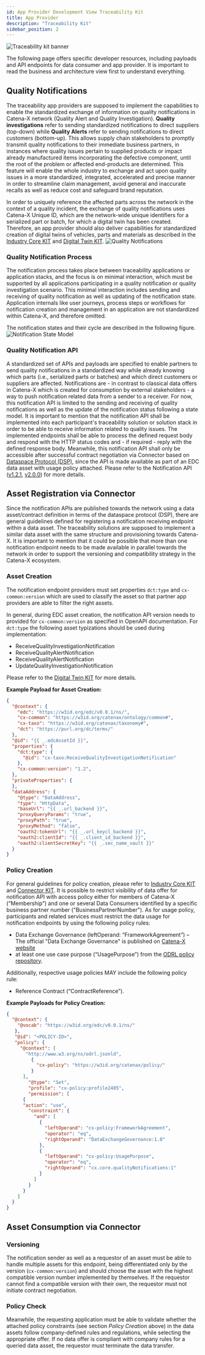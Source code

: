 ```yaml
---
id: App Provider Development View Traceability Kit
title: App Provider
description: "Traceability Kit"
sidebar_position: 2
---
```


<!---
This work is licensed under the CC-BY-4.0 (https://creativecommons.org/licenses/by/4.0/legalcode).

- SPDX-License-Identifier: CC-BY-4.0
- SPDX-FileCopyrightText: 2023 BASF SE
- SPDX-FileCopyrightText: 2023 Bayerische Motoren Werke Aktiengesellschaft (BMW AG)
- SPDX-FileCopyrightText: 2023 Fraunhofer-Gesellschaft zur Foerderung der angewandten Forschung e.V. (represented by Fraunhofer ISST & Fraunhofer IML)
- SPDX-FileCopyrightText: 2023 German Edge Cloud GmbH & Co. KG
- SPDX-FileCopyrightText: 2023 Mercedes Benz AG
- SPDX-FileCopyrightText: 2023 Robert Bosch Manufacturing Solutions GmbH
- SPDX-FileCopyrightText: 2023 SAP SE
- SPDX-FileCopyrightText: 2023 Siemens AG
- SPDX-FileCopyrightText: 2023 T-Systems International GmbH
- SPDX-FileCopyrightText: 2023 ZF Friedrichshafen AG
- SPDX-FileCopyrightText: 2023 Contributors to the Eclipse Foundation
- Source URL: https://github.com/eclipse-tractusx/eclipse-tractusx.github.io/tree/main/docs-kits/kits/Traceability%20Kit (latest version)
--->


![Traceability kit banner](@site/static/img/doc-traceability_header-minified.png)

The following page offers specific developer resources, including payloads and API endpoints for data consumer and app provider. It is important to read the business and architecture view first to understand everything.

## Quality Notifications
The traceability app providers are supposed to implement the capabilities to enable the standardized exchange of information on quality notifications in Catena-X network (Quality Alert and Quality Investigation).
**Quality investigations** refer to sending standardized notifications to direct suppliers (top-down) while **Quality Alerts** refer to sending notifications to direct customers (bottom-up). This allows supply chain stakeholders to promptly transmit quality notifications to their immediate business partners, in instances where quality issues pertain to supplied products or impact already manufactured items incorporating the defective component, until the root of the problem or affected end-products are determined.
This feature will enable the whole industry to exchange and act upon quality issues in a more standardized, integrated, accelerated and precise manner in order to streamline claim management, avoid general and inaccurate recalls as well as reduce cost and safeguard brand reputation.

In order to uniquely reference the affected parts across the network in the context of a quality incident, the exchange of quality notifications uses Catena-X Unique ID, which are the network-wide unique identifiers for a serialized part or batch, for which a digital twin has been created. Therefore, an app provider should also deliver capabilities for standardized creation of digital twins of vehicles, parts and materials as described in the [Industry Core KIT](../../../category/industry-core-kit) and [Digital Twin KIT](../../../category/digital-twin-kit).
![Quality Notifications](../assets/quality_notifications.png)

### Quality Notification Process
The notification process takes place between traceability applications or application stacks, and the focus is on minimal interaction, which must be supported by all applications participating in a quality notification or quality investigation scenario. This minimal interaction includes sending and receiving of quality notification as well as updating of the notification state.  Application internals like user journeys, process steps or workflows for notification creation and management in an application are not standardized within Catena-X, and therefore omitted.

The notification states and their cycle are described in the following figure.
![Notification State Model](../assets/notification-state-model.png)

### Quality Notification API
A standardized set of APIs and payloads are specified to enable partners to send quality notifications in a standardized way while already knowing which parts (i.e., serialized parts or batches) and which direct customers or suppliers are affected. Notifications are - in contrast to classical data offers in Catena-X which is created for consumption by external stakeholders - a way to push notification related data from a sender to a receiver. For now, this notification API is limited to the sending and receiving of quality notifications as well as the update of the notification status following a state model.
It is important to mention that the notification API shall be implemented into each participant's traceability solution or solution stack in order to be able to receive information related to quality issues. The implemented endpoints shall be able to process the defined request body and respond with the HTTP status codes and - if required - reply with the defined response body.
Meanwhile, this notification API shall only be accessible after successful contract negotiation via Connector based on [Dataspace Protocol (DSP)](https://docs.internationaldataspaces.org/dataspace-protocol/), since the API is made available as part of an EDC data asset with usage policy attached. Please refer to the Notification API ([v1.2.1](../openapi/notifications_1-2-1.yaml), [v2.0.0](../openapi/notifications_2-0-0.yaml)) for more details.

## Asset Registration via Connector
Since the notification APIs are published towards the network using a data asset/contract definition in terms of the dataspace protocol (DSP), there are general guidelines defined for registering a notification receiving endpoint within a data asset. The traceability solutions are supposed to implement a similar data asset with the same structure and provisioning towards Catena-X.
It is important to mention that it could be possible that more than one notification endpoint needs to be made available in parallel towards the network in order to support the versioning and compatibility strategy in the Catena-X ecosystem.

### Asset Creation
The notification endpoint providers must set properties `dct:type` and `cx-common:version` which are used to classify the asset so that partner app providers are able to filter the right assets.

In general, during EDC asset creation, the notification API version needs to provided for `cx-common:version` as specified in OpenAPI documentation. For `dct:type` the following asset typizations should be used during implementation:
- ReceiveQualityInvestigationNotification
- ReceiveQualityAlertNotification
- ReceiveQualityAlertNotification
- UpdateQualityInvestigationNotification

Please refer to the [Digital Twin KIT](../../../category/digital-twin-kit) for more details.

**Example Payload for Asset Creation:**
```json
{
  "@context": {
    "edc": "https://w3id.org/edc/v0.0.1/ns/",
    "cx-common": "https://w3id.org/catenax/ontology/common#",
    "cx-taxo": "https://w3id.org/catenax/taxonomy#",
    "dct": "https://purl.org/dc/terms/"
  },
  "@id": "{{ _.edcAssetId }}",
  "properties": {
    "dct:type": {
      "@id": "cx-taxo:ReceiveQualityInvestigationNotification"
    },
    "cx-common:version": "1.2",
  },
  "privateProperties": {
  },
  "dataAddress": {
    "@type": "DataAddress",
    "type": "HttpData",
    "baseUrl": "{{ _.url_backend }}",
    "proxyQueryParams": "true",
    "proxyPath": "true",
    "proxyMethod": "false",
    "oauth2:tokenUrl": "{{ _.url_keycl_backend }}",
    "oauth2:clientId": "{{ _.client_id_backend }}",
    "oauth2:clientSecretKey": "{{ _.sec_name_vault }}"
  }
}
```

### Policy Creation
For general guidelines for policy creation, please refer to [Industry Core KIT](../../../category/industry-core-kit) and [Connector KIT](../../../category/connector-kit).
It is possible to restrict visibility of data offer for notification API with access policy either for members of Catena-X (“Membership”) and one or several Data Consumers identified by a specific business partner number ("BusinessPartnerNumber").
As for usage policy, participants and related services must restrict the data usage for notification endpoints by using the following policy rules:
- Data Exchange Governance (leftOperand: “FrameworkAgreement”) – The official "Data Exchange Governance" is published on [Catena-X website](https://catena-x.net/en/catena-x-introduce-implement/governance-framework-for-data-space-operations)
- at least one use case purpose (“UsagePurpose”) from the [ODRL policy repository](https://github.com/catenax-eV/cx-odrl-profile).

Additionally, respective usage policies MAY include the following policy rule:
- Reference Contract (“ContractReference”).

**Example Payloads for Policy Creation:**
```json
{
  "@context": {
    "@vocab": "https://w3id.org/edc/v0.0.1/ns/"
   },
   "@id": "<POLICY-ID>",
   "policy": {
     "@context": [
       "http://www.w3.org/ns/odrl.jsonld",
         {
           "cx-policy": "https://w3id.org/catenax/policy/"
         }
      ],
        "@type": "Set",
        "profile": "cx-policy:profile2405",
        "permission": [
      {
      "action": "use",
        "constraint": {
          "and": [
            {
              "leftOperand": "cx-policy:FrameworkAgreement",
              "operator": "eq",
              "rightOperand": "DataExchangeGovernance:1.0"
            },
            {
              "leftOperand": "cx-policy:UsagePurpose",
              "operator": "eq",
              "rightOperand": "cx.core.qualityNotifications:1"
            }
          ]
        }
      }
    ]
  }
}
```

## Asset Consumption via Connector

### Versioning
The notification sender as well as a requestor of an asset must be able to handle multiple assets for this endpoint, being differentiated only by the version (`cx-common:version`) and should choose the asset with the highest compatible version number implemented by themselves. If the requestor cannot find a compatible version with their own, the requestor must not initiate contract negotiation.

### Policy Check
Meanwhile, the requesting application must be able to validate whether the attached policy constraints (see section _Policy Creation_ above) in the data assets follow company-defined rules and regulations, while selecting the appropriate offer. If no data offer is compliant with company rules for a queried data asset, the requestor must terminate the data transfer.

<Notice components={props.components} />
